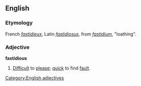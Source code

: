 ==English==

===Etymology===
French ''[[fastidieux]]'', Latin ''[[fastidiosus]]'', from ''[[fastidium]]'', "loathing".

===Adjective===
'''fastidious'''
# [[Difficult]] to [[please]]; [[quick]] to find [[fault]].

[[Category:English adjectives]]